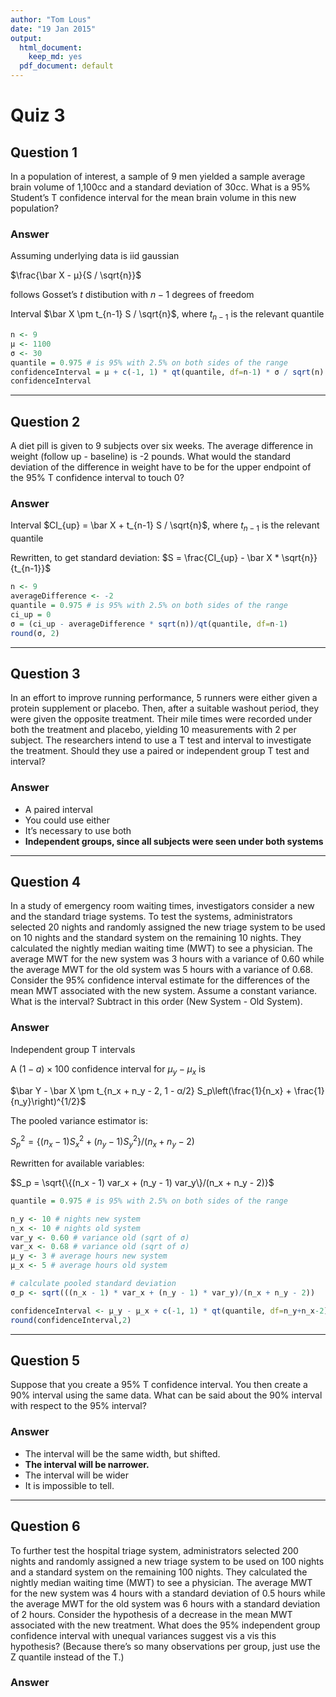 ```yaml
---
author: "Tom Lous"
date: "19 Jan 2015"
output:
  html_document:
    keep_md: yes
  pdf_document: default
---
```


# Quiz 3
## Question 1

In a population of interest, a sample of 9 men yielded a sample average brain volume of 1,100cc and a standard deviation of 30cc. What is a 95% Student's T confidence interval for the mean brain volume in this new population?

### Answer

Assuming underlying data is iid gaussian

$\frac{\bar X - μ}{S / \sqrt{n}}$

follows Gosset's $t$ distibution with $n-1$ degrees of freedom

Interval $\bar X \pm t_{n-1} S / \sqrt{n}$, where $t_{n-1}$ is the relevant quantile

```r
n <- 9
μ <- 1100
σ <- 30
quantile = 0.975 # is 95% with 2.5% on both sides of the range
confidenceInterval = μ + c(-1, 1) * qt(quantile, df=n-1) * σ / sqrt(n) 
confidenceInterval
```

---

## Question 2

A diet pill is given to 9 subjects over six weeks. The average difference in weight (follow up - baseline) is -2 pounds. What would the standard deviation of the difference in weight have to be for the upper endpoint of the 95% T confidence interval to touch 0?

### Answer

Interval $CI_{up} = \bar X + t_{n-1} S / \sqrt{n}$, where $t_{n-1}$ is the relevant quantile

Rewritten, to get standard deviation: $S = \frac{CI_{up} - \bar X * \sqrt{n}}{t_{n-1}}$

```r
n <- 9
averageDifference <- -2
quantile = 0.975 # is 95% with 2.5% on both sides of the range
ci_up = 0
σ = (ci_up - averageDifference * sqrt(n))/qt(quantile, df=n-1)
round(σ, 2)
```

---

## Question 3

In an effort to improve running performance, 5 runners were either given a protein supplement or placebo. Then, after a suitable washout period, they were given the opposite treatment. Their mile times were recorded under both the treatment and placebo, yielding 10 measurements with 2 per subject. The researchers intend to use a T test and interval to investigate the treatment. Should they use a paired or independent group T test and interval?

### Answer

* A paired interval
* You could use either
* It's necessary to use both
* **Independent groups, since all subjects were seen under both systems**

---

## Question 4

In a study of emergency room waiting times, investigators consider a new and the standard triage systems. To test the systems, administrators selected 20 nights and randomly assigned the new triage system to be used on 10 nights and the standard system on the remaining 10 nights. They calculated the nightly median waiting time (MWT) to see a physician. The average MWT for the new system was 3 hours with a variance of 0.60 while the average MWT for the old system was 5 hours with a variance of 0.68. Consider the 95% confidence interval estimate for the differences of the mean MWT associated with the new system. Assume a constant variance. What is the interval? Subtract in this order (New System - Old System).

### Answer

Independent group T intervals

A $(1 - a) \times 100%$ confidence interval for $μ_y - μ_x$ is

$\bar Y - \bar X \pm t_{n_x + n_y - 2, 1 - α/2} S_p\left(\frac{1}{n_x} + \frac{1}{n_y}\right)^{1/2}$

The pooled variance estimator is: 

$S_p^2 = \{(n_x - 1) S_x^2 + (n_y - 1) S_y^2\}/(n_x + n_y - 2)$

Rewritten for available variables:

$S_p = \sqrt{\{(n_x - 1) var_x + (n_y - 1) var_y\}/(n_x + n_y - 2)}$

```r
quantile = 0.975 # is 95% with 2.5% on both sides of the range

n_y <- 10 # nights new system
n_x <- 10 # nights old system
var_y <- 0.60 # variance old (sqrt of σ)
var_x <- 0.68 # variance old (sqrt of σ)
μ_y <- 3 # average hours new system
μ_x <- 5 # average hours old system

# calculate pooled standard deviation
σ_p <- sqrt(((n_x - 1) * var_x + (n_y - 1) * var_y)/(n_x + n_y - 2))

confidenceInterval <- μ_y - μ_x + c(-1, 1) * qt(quantile, df=n_y+n_x-2) * σ_p * (1 / n_x + 1 / n_y)^.5
round(confidenceInterval,2)
```
---

## Question 5

Suppose that you create a 95% T confidence interval. You then create a 90% interval using the same data. What can be said about the 90% interval with respect to the 95% interval?

### Answer

* The interval will be the same width, but shifted.
* **The interval will be narrower.**
* The interval will be wider
* It is impossible to tell.

---

## Question 6

To further test the hospital triage system, administrators selected 200 nights and randomly assigned a new triage system to be used on 100 nights and a standard system on the remaining 100 nights. They calculated the nightly median waiting time (MWT) to see a physician. The average MWT for the new system was 4 hours with a standard deviation of 0.5 hours while the average MWT for the old system was 6 hours with a standard deviation of 2 hours. Consider the hypothesis of a decrease in the mean MWT associated with the new treatment. What does the 95% independent group confidence interval with unequal variances suggest vis a vis this hypothesis? (Because there's so many observations per group, just use the Z quantile instead of the T.)

### Answer